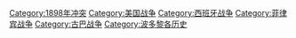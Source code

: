 {{Catnav|页面分类|历史|各国历史|美国历史|美国战争}}
{{Catnav|页面分类|历史|各国历史|西班牙历史|西班牙战争}}
{{Catnav|页面分类|人类社会|战争|各国战争|美国战争}}
{{Catnav|页面分类|人类社会|战争|各国战争|西班牙战争}}
{{Commonscat|Spanish–American War}}
{{Catmore}}

[[Category:1898年冲突|Category:1898年冲突]]
[[Category:美国战争|Category:美国战争]]
[[Category:西班牙战争|Category:西班牙战争]]
[[Category:菲律宾战争|Category:菲律宾战争]]
[[Category:古巴战争|Category:古巴战争]]
[[Category:波多黎各历史|Category:波多黎各历史]]